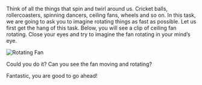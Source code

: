 Think of all the things that spin and twirl around us. Cricket balls, rollercoasters, spinning dancers, ceiling fans, wheels and so on. In this task, we are going to ask you to imagine rotating things as fast as possible. Let us first get the hang of this task. Below, you will see a clip of ceiling fan rotating. Close your eyes and try to imagine the fan rotating in your mind’s eye.

![Rotating Fan](/static/images/rotating-fan.gif "Rotating Fan Demo")

Could you do it? Can you see the fan moving and rotating?

Fantastic, you are good to go ahead!